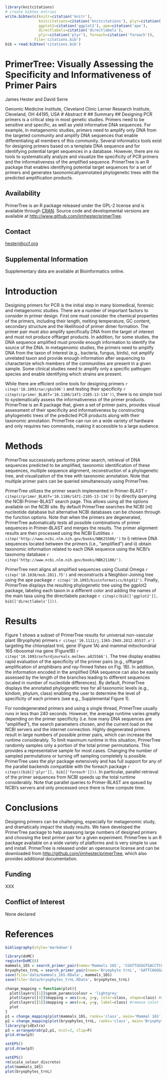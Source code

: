 ```r
library(knitcitations)
# create bibtex entries
write.bibtex(c(knitr=citation('knitr'),
               knitcitations=citation('knitcitations'), plyr=citation('plyr'),
               ggplot2=citation('ggplot2'), ape=citation('ape'),
               directlabels=citation('directlabels'),
               plyr=citation('plyr'), foreach=citation('foreach')),
             file='citations.bib')
bib = read.bibtex('citations.bib')
```

# PrimerTree: Visually Assessing the Specificity and Informativeness of Primer Pairs#
James Hester and David Serre

Genomic Medicine Institute, Cleveland Clinic Lerner Research Institute, Cleveland, OH 44195, USA
# Abstract #
## Summary ##
Designing PCR primers is a critical step in most genetic studies. Primers need
to be sensitive and specific, as well as yield informative DNA sequences. For
example, in metagenomic studies, primers need to amplify only DNA from the
targeted community and amplify DNA sequences that enable differentiating all
members of this community. Several informatics tools exist for designing
primers based on a template DNA sequence and for identifying potential target
sequences in a database. However, there are no tools to systematically analyze
and visualize the specificity of PCR primers and the informativeness of the
amplified sequence. PrimerTree is an R package that enables identifying
potential target sequences for a set of primers and generates
taxonomicallyannotated phylogenetic trees with the predicted amplification
products.

## Availability ##
PrimerTree is an R package released under the GPL-2 license and is available through
[CRAN](http://cran.rproject.org/web/packages/primerTree/index.html).  Source
code and developmental versions are available at <http://www.github.com/jimhester/primerTree>.

## Contact ##
[hesterj@ccf.org](mailto:hesterj@ccf.org)

## Supplemental Information ##
Supplementary data are available at Bioinformatics online.

# Introduction #
Designing primers for PCR is the initial step in many biomedical, forensic and
metagenomic studies. There are a number of important factors to consider in
primer design. First one must consider the chemical properties of the primers,
including their length, melting temperature, GC content, secondary structure
and the likelihood of primer dimer formation. The primer pair must also
amplify specifically DNA from the target of interest and must not produce
offtarget products. In addition, for some studies, the DNA sequence amplified
must provide enough information to identify the source of the DNA. In
metagenomic studies, the primers need to amplify DNA from the taxon of interest
(e.g., bacteria, fungus, birds), not amplify unrelated taxon and provide enough
information after sequencing to characterize which members of the communities
are present in a given sample. Some clinical studies need to amplify only a
specific pathogen species and enable identifying which strains are present.

While there are efficient online tools for designing primers `r citep('10.1093/nar/gks596')`
and testing their specificity `r citep(c(primer_BLAST='10.1186/1471-2105-13-134'))`, there is no simple
tool to systematically assess the informativeness of the primer products.
PrimerTree is an R package that, given a set of primer pairs, provides visual
assessment of their specificity and informativeness by constructing
phylogenetic trees of the predicted PCR products along with their taxonomic
annotation. PrimerTree can run on a wide variety of hardware and only requires
two commands, making it accessible to a large audience.

# Methods #
PrimerTree successively performs primer search, retrieval of DNA sequences
predicted to be amplified, taxonomic identification of these sequences,
multiple sequence alignment, reconstruction of a phylogenetic tree, and
visualization of the tree with taxonomic annotation. Note that multiple primer
pairs can be queried simultaneously using PrimerTree.

PrimerTree utilizes the primer search implemented in Primer-BLAST
`r citep(c(primer_BLAST='10.1186/1471-2105-13-134'))`
by directly querying the NCBI Primer-BLAST search page. This allows using
all the options available on the NCBI site. By default PrimerTree searches the
NCBI (nt) nucleotide database but alternative NCBI databases can be chosen
through the function options. Note that when the primers are degenerated,
PrimerTree automatically tests all possible combinations of primer sequences
in Primer-BLAST and merges the results. The primer alignment results are then
processed using the NCBI Eutilities `r citep('http://www.ncbi.nlm.nih.gov/books/NBK25500/')`
to i) retrieve DNA sequences located between the primers (i.e., “amplified”)
and ii) obtain taxonomic information related to each DNA sequence using the
NCBI’s taxonomy database `r citep('http://www.ncbi.nlm.nih.gov/books/NBK21100/')`.

PrimerTree next aligns all amplified sequences using Clustal Omega
`r citep('10.1038/msb.2011.75')` and reconstructs a Neighbor-Joining tree using the ape package
 `r citep('10.1093/bioinformatics/btg412')`. Finally, PrimerTree displays the resulting phylogenetic
tree using the ggplot2 package, labeling each taxon in a different color and
adding the names of the main taxa using the directlabels package
`r citep(c(bib[['ggplot2']], bib[['directlabels']]))`.

# Results #
Figure 1 shows a subset of PrimerTree results for universal non-vascular plant (Bryophyte) primers
`r citep('10.1111/j.1365-294X.2012.05537.x')` targeting the chloroplast trnL gene (Figure 1A)
and mammal mitochondrial 16S ribosomal rna gene (Figure1B)
`r citep('10.1093/oxfordjournals.molbev.a025566')`. The tree display enables
rapid evaluation of the specificity of the primer pairs (e.g., offtarget
amplification of amphibians and ray-finned fishes on Fig. 1B). In addition, the
information encoded in the amplified DNA sequence can also be easily assessed
by the length of the branches leading to different sequences (scaled in number
of nucleotide differences). By default, PrimerTree displays the annotated
phylogenetic tree for all taxonomic levels (e.g., kindom, phylum, class)
enabling the user to determine the level of specificity of each primers (see
e.g., Supplemental Figure 1).

For nondegenerated primers and using a single thread, PrimerTree usually runs
in less than 240 seconds. However, the average runtime varies greatly depending
on the primer specificity (i.e. how many DNA sequences are “amplified”), the
search parameters chosen, and the current load on the NCBI servers and the
internet connection. Highly degenerated primers result in large numbers of
possible primer pairs, which can increase the runtime considerably. To limit
maximum runtime in this situation, PrimerTree randomly samples only a portion
of the total primer permutations. This provides a representative sample for
most cases. Changing the number of sampled permutations or turning off sampling
completely is possible. PrimerTree uses the plyr package extensively and has
full support for any of the parallel backends compatible with the foreach
package `r citep(c(bib[['plyr']], bib[['foreach']]))`. In particular, parallel retrieval of
the primer sequences from NCBI speeds up the total runtime considerably. Note
that parallel queries to Primer-BLAST are queued by NCBI’s servers and only
processed once there is free compute time.

# Conclusions #
Designing primers can be challenging, especially for metagenomic study, and
dramatically impact the study results. We have developed the PrimerTree
package to help assessing large numbers of designed primers and choosing the
best primer pair for a given experiment. PrimerTree is an R package available
on a wide variety of platforms and is very simple to use and install.
PrimerTree is released under an opensource license and can be downloaded from
<http://github.com/jimhester/primerTree>, which also provides additional
documentation.

## Funding ##
XXX

## Conflict of Interest ##
None declared

# References #
```r
bibliography(style='markdown')
```

```r
library(doMC)
registerDoMC(8)
mammals_16S = search_primer_pair(name='Mammals 16S', 'CGGTTGGGGTGACCTCGGA', 'GCTGTTATCCCTAGGGTAACT', num_aligns=1000, .parallel=T)
bryophytes_trnL = search_primer_pair(name='Bryophyte trnL', 'GATTCAGGGAAACTTAGGTTG', 'CCATTGAGTCTCTGCACC', num_aligns=1000, .parallel=T)
save(file='data/mammals_16S.RData', mammals_16S)
save(file='data/bryophytes_trnL.RData', bryophytes_trnL)
```
```r
change_mapping = function(plot){
  plot$layers[[1]]$geom_params$colour = 'lightgrey'
  plot$layers[[4]]$mapping = aes(x=x, y=y, color=class, shape=class) #add shape to points mapping
  plot$layers[[5]]$mapping = aes(x=x, y=y, label=class) #remove color from direct labels mapping
  plot
}
p1 = change_mapping(plot(mammals_16S, ranks='class', main='Mammal 16S', rotate=45, size=4) + scale_colour_grey(start=0, end=.8)) #scale_color_brewer(palette="Set1"))
p2 = change_mapping(plot(bryophytes_trnL, ranks='class', main='Bryophyte trnL', size=4) + scale_colour_grey(start=0, end=.8)) #scale_color_brewer(palette="Set1"))
library(gridExtra)
p3 = arrangeGrob(p2,p1, ncol=2, clip=F)
grid.draw(p3)
```
```r
setEPS()
grid.draw(p3)
```
```r
setEPS()
rm(scale_colour_discrete)
plot(mammals_16S)
plot(bryophytes_trnL)
```
